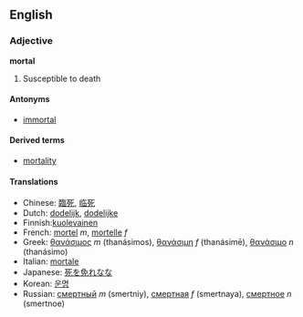==English==
===Adjective===
'''mortal'''

# Susceptible to death

====Antonyms====
*[[immortal]]

====Derived terms====
*[[mortality]]

====Translations====
*Chinese: [[臨死]], [[临死]]
*Dutch: [[dodelijk]], [[dodelijke]]
*Finnish:[[kuolevainen]]
*French: [[mortel]] ''m'', [[mortelle]] ''f''
*Greek: [[θανάσιμος]] ''m'' (thanásimos), [[θανάσιμη]] ''f'' (thanásimē), [[θανάσιμο]] ''n'' (thanásimo)
*Italian: [[mortale]]
*Japanese: [[死を免れな]]な<!-- please check -->
*Korean: [[운명]]
*Russian: [[смертный]] ''m'' (smertniy), [[смертная]] ''f'' (smertnaya), [[смертное]] ''n'' (smertnoe)